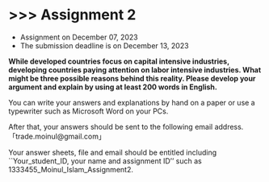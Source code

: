 # \>\>\> Assignment 2 {.unnumbered}

-   Assignment on December 07, 2023
-   The submission deadline is on December 13, 2023

**While developed countries focus on capital intensive industries, developing countries paying attention on labor intensive industries. What might be three possible reasons behind this reality. Please develop your argument and explain by using at least 200 words in English.**

You can write your answers and explanations by hand on a paper or use a typewriter such as Microsoft Word on your PCs.

After that, your answers should be sent to the following email address.「trade.moinul\@gmail.com」

Your answer sheets, file and email should be entitled including \`\`Your_student_ID, your name and assignment ID'' such as 1333455_Moinul_Islam_Assignment2.
